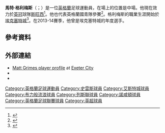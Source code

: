 {{noteTA
|G1=Football
|G2=EPL
|G3=FAcup
|1=zh-hans:格里姆斯;zh-hk:基美斯;zh-tw:格利梅斯;
|2=zh-hans:埃克塞特;zh-hk:雅息特; 
}}
{{Infobox football biography
| name                = 馬特·格利梅斯<br />Matt Grimes
| image               = Grimes_Leeds_QPR.jpg
| caption             = 
| fullname            = Matthew Jacob Grimes<ref name="Professional retain list & free transfers 2012/13">{{cite news|title=Professional retain list & free transfers 2012/13 |url=http://www.football-league.co.uk/staticFiles/4e/bd/0,,10794~179534,00.pdf |publisher=The Football League |format=PDF |date=18 May 2013 |page=61 |archiveurl=https://web.archive.org/web/20140802074454/http://www.football-league.co.uk/staticFiles/4e/bd/0%2C%2C10794~179534%2C00.pdf |archivedate=2 August 2014 |deadurl=yes |df= 
}}</ref>
| birth_date          = {{birth date and age|df=y|1995|7|15}}
| birth_place         = [[英格蘭|英格蘭]][[埃克塞特|雅息特]]
| height              = {{convert|1.78|m|order=flip}}<ref>{{cite web |url= http://www.premierleague.com/en-gb/players/profile.overview.html/matt-grimes |title= Premier League Player Profile Matt Grimes |author= <!--Staff writer(s); no by-line.--> |year= 2015 |publisher= Premier League |accessdate= 17 January 2015 |archive-date= 2016-01-24 |archive-url= https://web.archive.org/web/20160124031651/http://www.premierleague.com/en-gb/players/profile.overview.html/matt-grimes |dead-url= yes }}</ref>
| position            = [[中場|中場]]
| currentclub         = [[斯旺西城足球俱樂部|斯旺西]]
| clubnumber          = 21
| youthyears1         = {{0|0000}}–2013
| youthclubs1         = [[埃克塞特城足球俱乐部|艾斯特城]]
| years1              = 2013–2015
| clubs1              = [[埃克塞特城足球俱乐部|艾斯特城]]
| caps1               = 58
| goals1              = 5
| years2              = 2015–
| clubs2              = [[斯旺西城足球俱樂部|斯旺西]]
| caps2               = 44
| goals2              = 1
| years3              = 2016
| clubs3              = → [[布莱克本流浪者足球俱乐部|布力般流浪]] (loan)
| caps3               = 13
| goals3              = 0
| years4              = 2016–2017
| clubs4              = → [[列斯聯足球會|列斯聯]] (loan)
| caps4               = 7
| goals4              = 0
| years5              = 2017–2018
| clubs5              = → [[北安普顿足球俱乐部|諾咸頓]] (loan)
| caps5               = 44
| goals5              = 4
| nationalyears1      = 2014–2015
| nationalteam1       = 英格蘭U20
| nationalcaps1       = 12
| nationalgoals1      = 1
| nationalyears2      = 2016
| nationalteam2       = [[英格蘭21歲以下足球代表隊|英格蘭U21]]
| nationalcaps2       = 4
| nationalgoals2      = 0
| club-update         = 21:40, 13 April 2019 (UTC)
| nationalteam-update = 21:40, 27 May 2016 (UTC)
}}

'''馬特·格利梅斯'''（{{lang-en|Matt Grimes}}；{{bd|1995年|7月15日}}）是一位[[英格蘭|英格蘭]]足球運動員，在場上的位置是中場。他現在效力於[[英冠|英冠]]球隊[[斯旺西城足球俱樂部|斯旺西]]<ref>{{cite news |url=http://www.bbc.co.uk/sport/0/football/30632655 |title=Matt Grimes: Swansea City sign midfielder from Exeter City |publisher=BBC Sport |date=2 January 2015 |accessdate=2 January 2015 |archive-date=2015-08-29 |archive-url=https://web.archive.org/web/20150829223819/http://www.bbc.co.uk/sport/0/football/30632655 |dead-url=no }}</ref>。他也代表英格蘭國青隊參賽<ref>{{cite web|title=Aidy Boothroyd names U20 squad to face Romania|url=http://www.thefa.com/news/england/development/2014/aug/boothroyd-names-his-first-u20-squad|publisher=[[The_FA|The FA]]|accessdate=28 August 2014|date=28 August 2014|archive-date=2014-09-03|archive-url=https://web.archive.org/web/20140903133929/http://www.thefa.com/news/england/development/2014/aug/boothroyd-names-his-first-u20-squad|dead-url=no}}</ref>。格利梅斯的職業生涯開始於[[埃克塞特城足球俱乐部|埃克塞特城]]<ref>{{cite web|title=Two scholars handed contracts with Exeter|url=http://www.exetercityfc.co.uk/news/article/pym-and-grimes-given-pro-deals-753303.aspx|work=exetercityfc.co.uk|accessdate=18 August 2013|archive-date=2016-08-25|archive-url=https://web.archive.org/web/20160825220910/http://www.exetercityfc.co.uk/news/article/pym-and-grimes-given-pro-deals-753303.aspx|dead-url=no}}</ref>。在2013-14賽季，他曾是埃克塞特城的年度選手。

==參考資料==
{{Reflist}}

==外部連結==
*[https://web.archive.org/web/20140508063206/http://www.exetercityfc.co.uk/team/player-profile/matt-grimes/29 Matt Grimes player profile] at [http://www.exetercityfc.co.uk/ Exeter City]
*{{Soccerbase|71589|馬特·格利梅斯}}
*{{Soccerway|matt-grimes/308522}}

{{史雲斯球員名單}}

{{DEFAULTSORT:Grimes, Matt}}
[[Category:英格蘭足球運動員|Category:英格蘭足球運動員]]
[[Category:史雲斯球員|Category:史雲斯球員]]
[[Category:艾斯特城球員|Category:艾斯特城球員]]
[[Category:布力般流浪球員|Category:布力般流浪球員]]
[[Category:列斯聯球員|Category:列斯聯球員]]
[[Category:諾咸頓球員|Category:諾咸頓球員]]
[[Category:英格蘭足球聯賽球員|Category:英格蘭足球聯賽球員]]
[[Category:英超球員|Category:英超球員]]